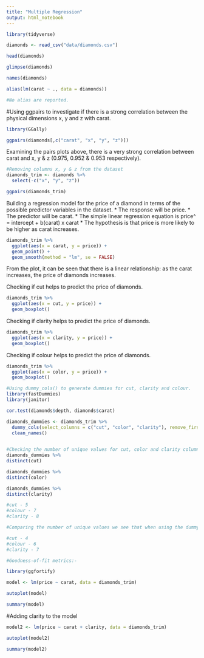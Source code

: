 ```yaml
---
title: "Multiple Regression"
output: html_notebook
---
```


```r
library(tidyverse)
```

```r
diamonds <- read_csv("data/diamonds.csv")
```

```r
head(diamonds)
```

```r
glimpse(diamonds)
```

```r
names(diamonds)
```

```r
alias(lm(carat ~ ., data = diamonds))

#No alias are reported.
```

#Using ggpairs to investigate if there is a strong correlation between the physical dimensions x, y and z with carat.

```r
library(GGally)

ggpairs(diamonds[,c("carat", "x", "y", "z")])
```

Examining the pairs plots above, there is a very strong correlation between carat and x, y & z (0.975, 0.952 & 0.953 respectively).

```r
#Removing columns x, y & z from the dataset
diamonds_trim <- diamonds %>% 
  select(-c("x", "y", "z"))
```

```r
ggpairs(diamonds_trim)
```



Building a regression model for the price of a diamond in terms of the possible predictor variables in the dataset.
* The response will be price.
* The predictor will be carat.
* The simple linear regression equation is price^ = intercept + b(carat) x carat
* The hypothesis is that price is more likely to be higher as carat increases.


```r
diamonds_trim %>% 
  ggplot(aes(x = carat, y = price)) +
  geom_point() +
  geom_smooth(method = "lm", se = FALSE)

```

From the plot, it can be seen that there is a linear relationship: as the carat increases, the price of diamonds increases.

Checking if cut helps to predict the price of diamonds.

```r
diamonds_trim %>% 
  ggplot(aes(x = cut, y = price)) +
  geom_boxplot()
```
Checking if clarity helps to predict the price of diamonds.

```r
diamonds_trim %>% 
  ggplot(aes(x = clarity, y = price)) +
  geom_boxplot()
```

Checking if colour helps to predict the price of diamonds.

```r
diamonds_trim %>% 
  ggplot(aes(x = color, y = price)) +
  geom_boxplot()
```

```r
#Using dummy_cols() to generate dummies for cut, clarity and colour.
library(fastDummies)
library(janitor)
```

```r
cor.test(diamonds$depth, diamonds$carat)
```


```r
diamonds_dummies <- diamonds_trim %>% 
  dummy_cols(select_columns = c("cut", "color", "clarity"), remove_first_dummy = TRUE) %>% 
  clean_names()
  
```

```r
#Checking the number of unique values for cut, color and clarity columns
diamonds_dummies %>% 
distinct(cut)

diamonds_dummies %>% 
distinct(color)

diamonds_dummies %>% 
distinct(clarity)

#cut - 5
#colour - 7
#clarity - 8

#Comparing the number of unique values we see that when using the dummy columns function, this has taken 1 name away from each of the columns as this can be predicted by the others remaining in each column. 

#cut - 4
#colour - 6
#clarity - 7

```


```r
#Goodness-of-fit metrics:-

library(ggfortify)

model <- lm(price ~ carat, data = diamonds_trim)

autoplot(model)
```

```r
summary(model)
```

#Adding clarity to the model
```r
model2 <- lm(price ~ carat + clarity, data = diamonds_trim)
```

```r
autoplot(model2)
```

```r
summary(model2)
```
